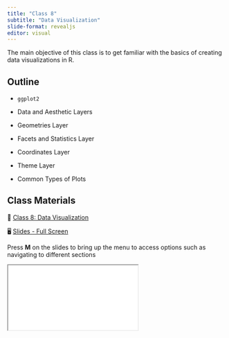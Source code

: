 ```yaml
---
title: "Class 8"
subtitle: "Data Visualization"
slide-format: revealjs
editor: visual
---
```


The main objective of this class is to get familiar with the basics of creating data visualizations in R.

## Outline

-   `ggplot2`

-   Data and Aesthetic Layers

-   Geometries Layer

-   Facets and Statistics Layer

-   Coordinates Layer

-   Theme Layer

-   Common Types of Plots

## Class Materials

📘 [Class 8: Data Visualization](/lectures/lectures-class-8.html)

🖥️ [Slides - Full Screen](/slides/slides-class-8.html){target="_blank"}

Press **M** on the slides to bring up the menu to access options such as navigating to different sections

<div>

```{=html}
<iframe class="slide-deck" src="/slides/slides-class-8.html"></iframe>
```

</div>
